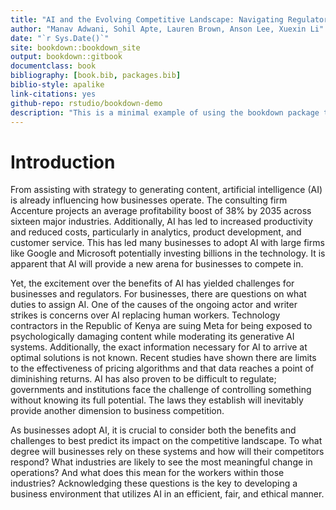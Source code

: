 ```yaml
--- 
title: "AI and the Evolving Competitive Landscape: Navigating Regulatory and Strategic Shifts"
author: "Manav Adwani, Sohil Apte, Lauren Brown, Anson Lee, Xuexin Li"
date: "`r Sys.Date()`"
site: bookdown::bookdown_site
output: bookdown::gitbook
documentclass: book
bibliography: [book.bib, packages.bib]
biblio-style: apalike
link-citations: yes
github-repo: rstudio/bookdown-demo
description: "This is a minimal example of using the bookdown package to write a book. The output format for this example is bookdown::gitbook."
---
```


# Introduction

From assisting with strategy to generating content, artificial intelligence (AI) is already influencing how businesses operate. The consulting firm Accenture projects an average profitability boost of 38% by 2035 across sixteen major industries. Additionally, AI has led to increased productivity and reduced costs, particularly in analytics, product development, and customer service. This has led many businesses to adopt AI with large firms like Google and Microsoft potentially investing billions in the technology. It is apparent that AI will provide a new arena for businesses to compete in.

Yet, the excitement over the benefits of AI has yielded challenges for businesses and regulators. For businesses, there are questions on what duties to assign AI. One of the causes of the ongoing actor and writer strikes is concerns over AI replacing human workers. Technology contractors in the Republic of Kenya are suing Meta for being exposed to psychologically damaging content while moderating its generative AI systems. Additionally, the exact information necessary for AI to arrive at optimal solutions is not known. Recent studies have shown there are limits to the effectiveness of pricing algorithms and that data reaches a point of diminishing returns. AI has also proven to be difficult to regulate; governments and institutions face the challenge of controlling something without knowing its full potential. The laws they establish will inevitably provide another dimension to business competition.

As businesses adopt AI, it is crucial to consider both the benefits and challenges to best predict its impact on the competitive landscape. To what degree will businesses rely on these systems and how will their competitors respond? What industries are likely to see the most meaningful change in operations? And what does this mean for the workers within those industries? Acknowledging these questions is the key to developing a business environment that utilizes AI in an efficient, fair, and ethical manner.
